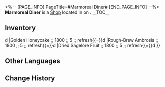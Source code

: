 <%-- [PAGE_INFO]
PageTitle=#Marmoreal Diner#
[END_PAGE_INFO] --%>
{{Stub}}
{{Location Infobox
|title    = {{Icon/White|Icon Shop Materials.png}} Marmoreal Diner
|image    = Shop Marmoreal Diner.png
|type     = Shop
|world    = <!--to be added-->
|region   = 
|area     = <!--to be added-->
|subarea  = 
}}
{{Description|A restaurant located in the best area of Marmoreal Market. Regardless of whether you're looking for local specialties or some long-lost outlandish delicacies, you'll have a chance to sample them here.}}
'''Marmoreal Diner''' is a [[Shop]] located in <!--area--> on <!--world-->.
<!--
It is operated by [[<shopkeeper>]].
-->
__TOC__

==Inventory==
{{Shop|shop=Marmoreal Diner|currency=Credit|refresh=1|total=1
|Dromas Steak ;; 3600 ;; 3 ;; refresh{{=}}d
|Golden Honeycake ;; 1800 ;; 5 ;; refresh{{=}}d
|Rough-Brew Ambrosia ;; 1800 ;; 5 ;; refresh{{=}}d
|Dried Sagelore Fruit ;; 1800 ;; 5 ;; refresh{{=}}d
}}
<!--
==Location==
{{Map Embed|<map name>|<marker id>}}
--><!--
==Achievements==
{{Achievements by Category Table|topic=Marmoreal Diner}}
-->
==Other Languages==
{{Other Languages
|en   = Marmoreal Diner
|zhs  = 云石餐厅
|zht  = 雲石餐廳
|ja   = 雲石レストラン
|ko   = 마모리얼 음식점
|es   = Restaurante de Mármol
|fr   = Dîner marmoréen
|ru   = Мраморная столовая
|th   = ร้านอาหารศิลาเมฆา
|vi   = Nhà Hàng Vân Thạch
|de   = Marmorlokal
|id   = Restoran Marmoreal
|pt   = Lanchonete Marmórea
}}

==Change History==
{{Change History|3.0}}